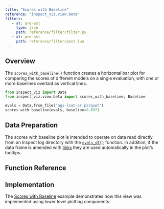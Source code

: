 ```yaml
---
title: "Scores with Baseline"
reference: "inspect_viz.view.beta"
filters: 
   - at: pre-ast
     type: json
     path: reference/filter/filter.py
   - at: pre-ast
     path: reference/filter/post.lua
---
```


## Overview

The `scores_with_baseline()` function creates a horizontal bar plot for comparing the scores of different models on a single evaluation, with one or more baselines overlaid as vertical lines.

```python
from inspect_viz import Data
from inspect_viz.view.beta import scores_with_baseline, Baseline

evals = Data.from_file("agi-lsat-ar.parquet")
scores_with_baseline(evals, baseline=0.697)
```


## Data Preparation

The scores with baseilne plot is intended to operate on data read directly from an Inspect log directory with the [`evals_df()`](https://inspect.aisi.org.uk/reference/inspect_ai.analysis.html#evals_df) function. In addition, if the data frame is amended with [links](components-links.qmd) they are used automatically in the plot's tooltips.

## Function Reference {reference="scores_with_baseline"}

## Implementation

The [Scores with Baseline](examples/inspect/scores-with-baseline/index.qmd) example demonstrates how this view was implemented using lower level plotting components.

